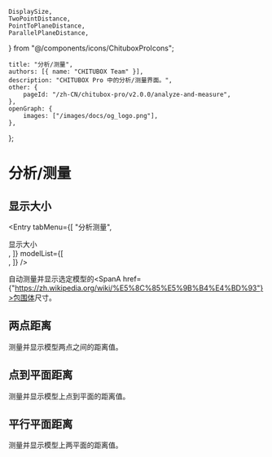 	DisplaySize,
	TwoPointDistance,
	PointToPlaneDistance,
	ParallelPlaneDistance,
} from "@/components/icons/ChituboxProIcons";

	title: "分析/测量",
	authors: [{ name: "CHITUBOX Team" }],
	description: "CHITUBOX Pro 中的分析/测量界面。",
	other: {
		pageId: "/zh-CN/chitubox-pro/v2.0.0/analyze-and-measure",
	},
	openGraph: {
		images: ["/images/docs/og_logo.png"],
	},
};

# 分析/测量

## 显示大小

<Entry
	tabMenu={[
		"分析测量",
		<div className="flex items-center gap-1">
			<DisplaySize />
			显示大小
		</div>,
	]}
	modelList={[
		<div className="flex items-center gap-1">
			<ChituboxRulerIcon /> 
		</div>,
	]}
/>

<DisplaySize /> 自动测量并显示选定模型的<SpanA href={"https://zh.wikipedia.org/wiki/%E5%8C%85%E5%9B%B4%E4%BD%93"}>包围体</SpanA>尺寸。

## 两点距离

<TwoPointDistance /> 测量并显示模型两点之间的距离值。

## 点到平面距离

<PointToPlaneDistance /> 测量并显示模型上点到平面的距离值。

## 平行平面距离

<ParallelPlaneDistance /> 测量并显示模型上两平面的距离值。
